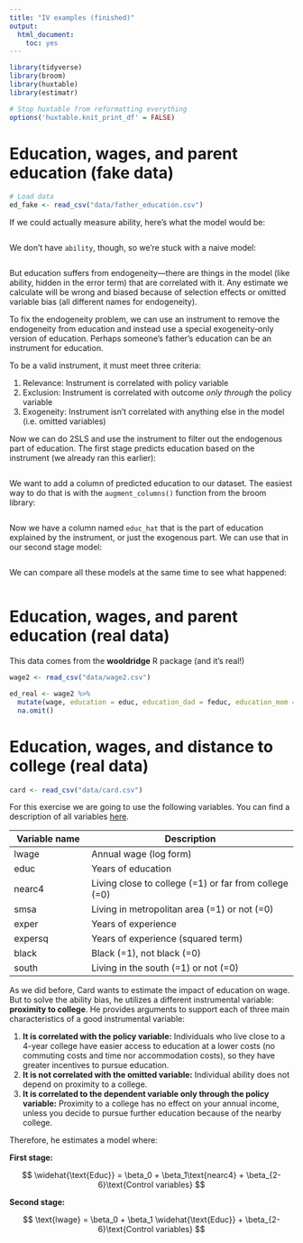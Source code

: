 ```yaml
---
title: "IV examples (finished)"
output: 
  html_document: 
    toc: yes
---
```


```r
library(tidyverse)
library(broom)
library(huxtable)
library(estimatr)

# Stop huxtable from reformatting everything
options('huxtable.knit_print_df' = FALSE)
```

# Education, wages, and parent education (fake data)

```r
# Load data
ed_fake <- read_csv("data/father_education.csv")
```

If we could actually measure ability, here's what the model would be:

```r

```

We don't have `ability`, though, so we're stuck with a naive model:

```r

```

But education suffers from endogeneity---there are things in the model (like ability, hidden in the error term) that are correlated with it. Any estimate we calculate will be wrong and biased because of selection effects or omitted variable bias (all different names for endogeneity).

To fix the endogeneity problem, we can use an instrument to remove the endogeneity from education and instead use a special exogeneity-only version of education. Perhaps someone's father's education can be an instrument for education.

To be a valid instrument, it must meet three criteria:

1. Relevance: Instrument is correlated with policy variable
2. Exclusion: Instrument is correlated with outcome *only through* the policy variable
3. Exogeneity: Instrument isn't correlated with anything else in the model (i.e. omitted variables)



Now we can do 2SLS and use the instrument to filter out the endogenous part of education. The first stage predicts education based on the instrument (we already ran this earlier):

```r
```

We want to add a column of predicted education to our dataset. The easiest way to do that is with the `augment_columns()` function from the broom library:

```r

```

Now we have a column named `educ_hat` that is the part of education explained by the instrument, or just the exogenous part. We can use that in our second stage model:

```r

```

We can compare all these models at the same time to see what happened:

```r

```


# Education, wages, and parent education (real data)

This data comes from the **wooldridge** R package (and it's real!)

```r
wage2 <- read_csv("data/wage2.csv")

ed_real <- wage2 %>% 
  mutate(wage, education = educ, education_dad = feduc, education_mom = meduc) %>%
  na.omit()
```



# Education, wages, and distance to college (real data)

```r
card <- read_csv("data/card.csv")
```

For this exercise we are going to use the following variables. You can find a description of all variables [here](http://fmwww.bc.edu/ec-p/data/wooldridge/card.des).

| **Variable name**    | **Description**                                       | 
| -------------------- | ------------------------------------------------------|
| lwage                | Annual wage (log form)                                |
| educ                 | Years of education                                    |
| nearc4               | Living close to college (=1) or far from college (=0) |
| smsa                 | Living in metropolitan area (=1) or not (=0)          |
| exper                | Years of experience                                   | 
| expersq              | Years of experience (squared term)                    | 
| black                | Black (=1), not black (=0)                            |
| south                | Living in the south (=1) or not (=0)                  |

As we did before, Card wants to estimate the impact of education on wage. But to solve the ability bias, he utilizes a different instrumental variable: **proximity to college**. He provides arguments to support each of three main characteristics of a good instrumental variable:

1. **It is correlated with the policy variable:** Individuals who live close to a 4-year college have easier access to education at a lower costs (no commuting costs and time nor accommodation costs), so they have greater incentives to pursue education.
2. **It is not correlated with the omitted variable:** Individual ability does not depend on proximity to a college.
3. **It is correlated to the dependent variable only through the policy variable:** Proximity to a college has no effect on your annual income, unless you decide to pursue further education because of the nearby college. 

Therefore, he estimates a model where:

**First stage:**

$$
\widehat{\text{Educ}} = \beta_0 + \beta_1\text{nearc4} + \beta_{2-6}\text{Control variables}
$$

**Second stage:**

$$
\text{lwage} = \beta_0 + \beta_1 \widehat{\text{Educ}} + \beta_{2-6}\text{Control variables}
$$


```r

```

